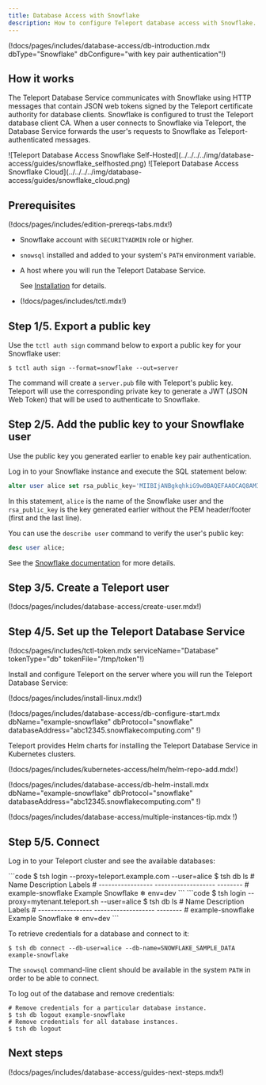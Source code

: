 ```yaml
---
title: Database Access with Snowflake
description: How to configure Teleport database access with Snowflake.
---
```


(!docs/pages/includes/database-access/db-introduction.mdx dbType="Snowflake" dbConfigure="with key pair authentication"!)

## How it works

The Teleport Database Service communicates with Snowflake using HTTP messages
that contain JSON web tokens signed by the Teleport certificate authority for
database clients. Snowflake is configured to trust the Teleport database client
CA. When a user connects to Snowflake via Teleport, the Database Service
forwards the user's requests to Snowflake as Teleport-authenticated messages.

<Tabs>
<TabItem scope={["oss", "enterprise"]} label="Self-Hosted">
  ![Teleport Database Access Snowflake Self-Hosted](../../../../img/database-access/guides/snowflake_selfhosted.png)
</TabItem>
<TabItem scope={["cloud"]} label="Teleport Enterprise Cloud">
  ![Teleport Database Access Snowflake Cloud](../../../../img/database-access/guides/snowflake_cloud.png)
</TabItem>

</Tabs>

## Prerequisites

(!docs/pages/includes/edition-prereqs-tabs.mdx!)

- Snowflake account with `SECURITYADMIN` role or higher.

- `snowsql` installed and added to your system's `PATH` environment variable.

- A host where you will run the Teleport Database Service.

  See [Installation](../../../installation.mdx) for details.

- (!docs/pages/includes/tctl.mdx!)

## Step 1/5. Export a public key

Use the `tctl auth sign` command below to export a public key for your Snowflake user:

```code
$ tctl auth sign --format=snowflake --out=server
```

The command will create a `server.pub` file with Teleport's public key. Teleport will use the corresponding private key to
generate a JWT (JSON Web Token) that will be used to authenticate to Snowflake.


## Step 2/5. Add the public key to your Snowflake user

Use the public key you generated earlier to enable key pair authentication.

Log in to your Snowflake instance and execute the SQL statement below:

```sql
alter user alice set rsa_public_key='MIIBIjANBgkqhkiG9w0BAQEFAAOCAQ8AMIIBCgKCAQEAv3dHYw4LJCcZzdbhb3hV...LwIDAQAB';
```

In this statement, `alice` is the name of the Snowflake user and the `rsa_public_key` is the key generated earlier without
the PEM header/footer (first and the last line).

You can use the `describe user` command to verify the user's public key:

```sql
desc user alice;
```

See the [Snowflake documentation](https://docs.snowflake.com/en/user-guide/key-pair-auth.html#step-4-assign-the-public-key-to-a-snowflake-user)
for more details.

## Step 3/5. Create a Teleport user

(!docs/pages/includes/database-access/create-user.mdx!)

## Step 4/5. Set up the Teleport Database Service

(!docs/pages/includes/tctl-token.mdx serviceName="Database" tokenType="db" tokenFile="/tmp/token"!)

Install and configure Teleport on the server where you will run the Teleport Database Service:

<Tabs>
<TabItem label="Linux Server">

(!docs/pages/includes/install-linux.mdx!)

(!docs/pages/includes/database-access/db-configure-start.mdx dbName="example-snowflake" dbProtocol="snowflake" databaseAddress="abc12345.snowflakecomputing.com" !)

</TabItem>
<TabItem label="Kubernetes Cluster">
  Teleport provides Helm charts for installing the Teleport Database Service in Kubernetes clusters.

  (!docs/pages/includes/kubernetes-access/helm/helm-repo-add.mdx!)

  (!docs/pages/includes/database-access/db-helm-install.mdx dbName="example-snowflake" dbProtocol="snowflake" databaseAddress="abc12345.snowflakecomputing.com" !)
</TabItem>
</Tabs>

(!docs/pages/includes/database-access/multiple-instances-tip.mdx !)

## Step 5/5. Connect

Log in to your Teleport cluster and see the available databases:

<Tabs>
  <TabItem scope={["enterprise", "oss"]} label="Self-Hosted">
    ```code
    $ tsh login --proxy=teleport.example.com --user=alice
    $ tsh db ls
    # Name              Description         Labels
    # ----------------- ------------------- --------
    # example-snowflake Example Snowflake ❄ env=dev
    ```
  </TabItem>
  <TabItem scope={["cloud","team"]} label="Cloud-Hosted">
    ```code
    $ tsh login --proxy=mytenant.teleport.sh --user=alice
    $ tsh db ls
    # Name              Description         Labels
    # ----------------- ------------------- --------
    # example-snowflake Example Snowflake ❄ env=dev
    ```
  </TabItem>
</Tabs>

To retrieve credentials for a database and connect to it:

```code
$ tsh db connect --db-user=alice --db-name=SNOWFLAKE_SAMPLE_DATA example-snowflake
```

The `snowsql` command-line client should be available in the system `PATH` in order to be
able to connect.

To log out of the database and remove credentials:

```code
# Remove credentials for a particular database instance.
$ tsh db logout example-snowflake
# Remove credentials for all database instances.
$ tsh db logout
```

## Next steps

(!docs/pages/includes/database-access/guides-next-steps.mdx!)

